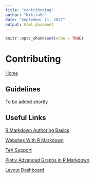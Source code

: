 ```yaml
---
title: "contributing"
author: "NikitaVr"
date: "September 11, 2017"
output: html_document
---
```


```r
knitr::opts_chunk$set(echo = TRUE)
```

# Contributing

[Home](index.html)

## Guidelines

To be added shortly

## Useful Links

[R Markdown Authoring Basics](http://rmarkdown.rstudio.com/authoring_basics.html)

[Websites With R Markdown](http://rmarkdown.rstudio.com/rmarkdown_websites.html)

[TeX Support](http://rmarkdown.rstudio.com/authoring_pandoc_markdown.html#math)

[Plotly Advanced Graphs in R Markdown](https://plot.ly/r/knitr/)

[Layout Dashboard](http://rmarkdown.rstudio.com/flexdashboard/layouts.html)